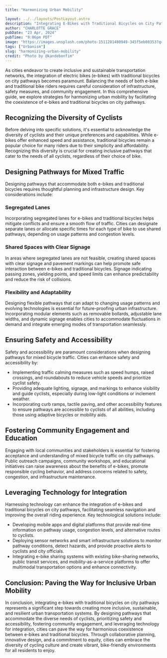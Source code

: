 ```yaml
---
title: "Harmonizing Urban Mobility"

layout: ../../layouts/PostLayout.astro
description: "Integrating E-Bikes with Traditional Bicycles on City Pathways "
author: "CHARLOTTE GRACE"
pubDate: "23 Apr, 2024"
pubTime: "9:06pm PDT"
image: "https://images.unsplash.com/photo-1511281480949-345f5eb08353?q=80&w=3474&auto=format&fit=crop&ixlib=rb-4.0.3&ixid=M3wxMjA3fDB8MHxwaG90by1wYWdlfHx8fGVufDB8fHx8fA%3D%3D"
tags: ["Urbanism"]
slug: "harmonizing-urban-mobility"
credit: "Photo by @kandebonfim"
---
```


As cities endeavor to create inclusive and sustainable transportation networks, the integration of electric bikes (e-bikes) with traditional bicycles on city pathways becomes paramount. Balancing the needs of both e-bike and traditional bike riders requires careful consideration of infrastructure, safety measures, and community engagement. In this comprehensive guide, we explore strategies for harmonizing urban mobility by facilitating the coexistence of e-bikes and traditional bicycles on city pathways.

## Recognizing the Diversity of Cyclists

Before delving into specific solutions, it's essential to acknowledge the diversity of cyclists and their unique preferences and capabilities. While e-bikes offer enhanced speed and assistance, traditional bicycles remain a popular choice for many riders due to their simplicity and affordability. Recognizing this diversity is crucial for creating inclusive pathways that cater to the needs of all cyclists, regardless of their choice of bike.

## Designing Pathways for Mixed Traffic

Designing pathways that accommodate both e-bikes and traditional bicycles requires thoughtful planning and infrastructure design. Key considerations include:

### Segregated Lanes

Incorporating segregated lanes for e-bikes and traditional bicycles helps mitigate conflicts and ensure a smooth flow of traffic. Cities can designate separate lanes or allocate specific times for each type of bike to use shared pathways, depending on usage patterns and congestion levels.

### Shared Spaces with Clear Signage

In areas where segregated lanes are not feasible, creating shared spaces with clear signage and pavement markings can help promote safe interaction between e-bikes and traditional bicycles. Signage indicating passing zones, yielding points, and speed limits can enhance predictability and reduce the risk of collisions.

### Flexibility and Adaptability

Designing flexible pathways that can adapt to changing usage patterns and evolving technologies is essential for future-proofing urban infrastructure. Incorporating modular elements such as removable bollards, adjustable lane widths, and dynamic signage enables cities to accommodate fluctuations in demand and integrate emerging modes of transportation seamlessly.

## Ensuring Safety and Accessibility

Safety and accessibility are paramount considerations when designing pathways for mixed bicycle traffic. Cities can enhance safety and accessibility by:

- Implementing traffic calming measures such as speed humps, raised crossings, and roundabouts to reduce vehicle speeds and prioritize cyclist safety.
- Providing adequate lighting, signage, and markings to enhance visibility and guide cyclists, especially during low-light conditions or inclement weather.
- Incorporating curb ramps, tactile paving, and other accessibility features to ensure pathways are accessible to cyclists of all abilities, including those using adaptive bicycles or mobility aids.

## Fostering Community Engagement and Education

Engaging with local communities and stakeholders is essential for fostering acceptance and understanding of mixed bicycle traffic on city pathways. Public outreach campaigns, community workshops, and educational initiatives can raise awareness about the benefits of e-bikes, promote responsible cycling behavior, and address concerns related to safety, congestion, and infrastructure maintenance.

## Leveraging Technology for Integration

Harnessing technology can enhance the integration of e-bikes and traditional bicycles on city pathways, facilitating seamless navigation and improving the overall riding experience. Key technological solutions include:

- Developing mobile apps and digital platforms that provide real-time information on pathway usage, congestion levels, and alternative routes to cyclists.
- Deploying sensor networks and smart infrastructure solutions to monitor pathway conditions, detect hazards, and provide proactive alerts to cyclists and city officials.
- Integrating e-bike sharing systems with existing bike-sharing networks, public transit services, and mobility-as-a-service platforms to offer multimodal transportation options and enhance connectivity.

## Conclusion: Paving the Way for Inclusive Urban Mobility

In conclusion, integrating e-bikes with traditional bicycles on city pathways represents a significant step towards creating more inclusive, sustainable, and resilient urban transportation systems. By designing pathways that accommodate the diverse needs of cyclists, prioritizing safety and accessibility, fostering community engagement, and leveraging technology for integration, cities can pave the way for harmonious coexistence between e-bikes and traditional bicycles. Through collaborative planning, innovative design, and a commitment to equity, cities can embrace the diversity of cycling culture and create vibrant, bike-friendly environments for all residents to enjoy.
